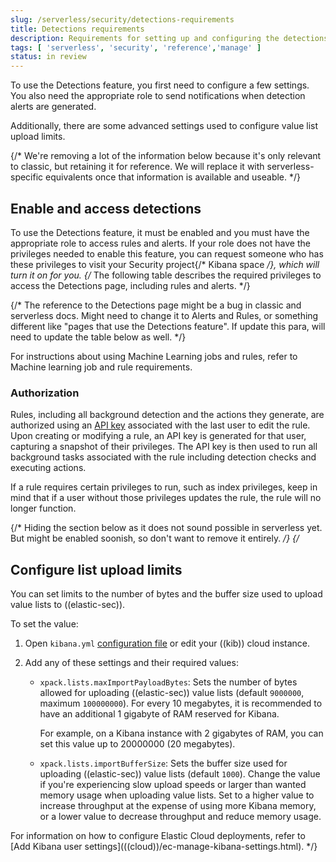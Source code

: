 ```yaml
---
slug: /serverless/security/detections-requirements
title: Detections requirements
description: Requirements for setting up and configuring the detections feature.
tags: [ 'serverless', 'security', 'reference','manage' ]
status: in review
---
```


<DocBadge template="technical preview" />
<div id="detections-permissions-section"></div>

To use the <DocLink slug="/serverless/security/detection-engine-overview">Detections feature</DocLink>, you first need to
configure a few settings. You also need the appropriate role to send
<DocLink slug="/serverless/security/rules-create" section="set-up-alert-notifications-optional">notifications</DocLink> when detection alerts are generated.

Additionally, there are some <DocLink slug="/serverless/security/detections-requirements" section="configure-list-upload-limits">advanced settings</DocLink> used to
configure <DocLink slug="/serverless/security/value-lists-exceptions">value list</DocLink> upload limits.

<div id="enable-detections-ui"></div>


{/* We're removing a lot of the information below because it's only relevant to classic, but retaining it for reference. We will replace it with serverless-specific equivalents once that information is available and useable. */}
## Enable and access detections
To use the Detections feature, it must be enabled and you must have the appropriate role to access rules and alerts. If your role does not have the privileges needed to enable this feature, you can request someone who has these privileges to visit your Security project{/* Kibana space */}, which will turn it on for you. {/* The following table describes the required privileges to access the Detections page, including rules and alerts. */}

{/* The reference to the Detections page might be a bug in classic and serverless docs. Might need to change it to Alerts and Rules, or something different like "pages that use the Detections feature". If update this para, will need to update the table below as well. */} 

<DocCallOut title="Note">
For instructions about using Machine Learning jobs and rules, refer to <DocLink slug="/serverless/security/ml-requirements">Machine learning job and rule requirements</DocLink>.
</DocCallOut>

<div id="alerting-auth-model"></div>

### Authorization

Rules, including all background detection and the actions they generate, are authorized using an [API key](((kibana-ref))/api-keys.html) associated with the last user to edit the rule. Upon creating or modifying a rule, an API key is generated for that user, capturing a snapshot of their privileges. The API key is then used to run all background tasks associated with the rule including detection checks and executing actions.

<DocCallOut title="Important" color="warning">

If a rule requires certain privileges to run, such as index privileges, keep in mind that if a user without those privileges updates the rule, the rule will no longer function.

</DocCallOut>

{/* Hiding the section below as it does not sound possible in serverless yet. But might be enabled soonish, so don't want to remove it entirely. */}
{/* <div id="adv-list-settings"></div>

## Configure list upload limits

You can set limits to the number of bytes and the buffer size used to upload
<DocLink slug="/serverless/security/value-lists-exceptions">value lists</DocLink> to ((elastic-sec)).

To set the value:

1. Open `kibana.yml` [configuration file](((kibana-ref))/settings.html) or edit your
    ((kib)) cloud instance.

1. Add any of these settings and their required values:
   * `xpack.lists.maxImportPayloadBytes`: Sets the number of bytes allowed for
    uploading ((elastic-sec)) value lists (default `9000000`, maximum
    `100000000`). For every 10 megabytes, it is recommended to have an additional 1
    gigabyte of RAM reserved for Kibana.

     For example, on a Kibana instance with 2 gigabytes of RAM, you can set this value up to 20000000 (20 megabytes).

   * `xpack.lists.importBufferSize`: Sets the buffer size used for uploading
    ((elastic-sec)) value lists (default `1000`). Change the value if you're
    experiencing slow upload speeds or larger than wanted memory usage when
    uploading value lists. Set to a higher value to increase throughput at the
    expense of using more Kibana memory, or a lower value to decrease throughput and
    reduce memory usage.

<DocCallOut title="Note">
For information on how to configure Elastic Cloud deployments, refer to
[Add Kibana user settings](((cloud))/ec-manage-kibana-settings.html).
</DocCallOut> */}

